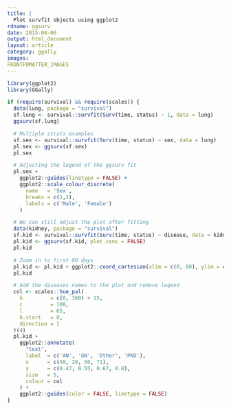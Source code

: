 ---
title: |
  Plot survfit objects using ggplot2
rdname: ggsurv
date: 2015-06-06
output: html_document
layout: article
category: ggally
images:
FRONTFOMATTER_IMAGES
---

```{r, echo = FALSE, message = FALSE}
library(ggplot2)
library(GGally)
```

```{r ggsurv, cache = TRUE}
if (require(survival) && require(scales)) {
  data(lung, package = "survival")
  sf.lung <- survival::survfit(Surv(time, status) ~ 1, data = lung)
  ggsurv(sf.lung)

  # Multiple strata examples
  sf.sex <- survival::survfit(Surv(time, status) ~ sex, data = lung)
  pl.sex <- ggsurv(sf.sex)
  pl.sex

  # Adjusting the legend of the ggsurv fit
  pl.sex +
    ggplot2::guides(linetype = FALSE) +
    ggplot2::scale_colour_discrete(
      name   = 'Sex',
      breaks = c(1,2),
      labels = c('Male', 'Female')
    )

  # We can still adjust the plot after fitting
  data(kidney, package = "survival")
  sf.kid <- survival::survfit(Surv(time, status) ~ disease, data = kidney)
  pl.kid <- ggsurv(sf.kid, plot.cens = FALSE)
  pl.kid

  # Zoom in to first 80 days
  pl.kid <- pl.kid + ggplot2::coord_cartesian(xlim = c(0, 80), ylim = c(0.45, 1))
  pl.kid

  # Add the diseases names to the plot and remove legend
  col <- scales::hue_pal(
    h         = c(0, 360) + 15,
    c         = 100,
    l         = 65,
    h.start   = 0,
    direction = 1
  )(4)
  pl.kid +
    ggplot2::annotate(
      "text",
      label  = c('AN', 'GN', 'Other', 'PKD'),
      x      = c(50, 20, 50, 71),
      y      = c(0.47, 0.55, 0.67, 0.8),
      size   = 5,
      colour = col
    ) +
    ggplot2::guides(color = FALSE, linetype = FALSE)
}



```